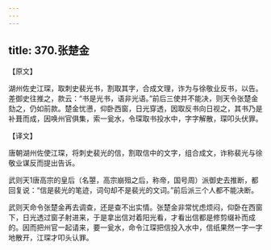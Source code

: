 ```yaml
---
---
---
```

title: 370.张楚金
---



【原文】

湖州佐史江琛，取刺史裴光书，割取其字，合成文理，诈为与徐敬业反书，以告。差御史往推之，款云：“书是光书，语非光语。”前后三使并不能决，则天令张楚金劾之，仍如前款。楚金忧懑，仰卧西窗，日光穿透，因取反书向日视之，其书乃是补葺而成，因唤州官俱集，索一瓮水，令琛取书投水中，字字解散，琛叩头伏罪。

【译文】

唐朝湖州佐使江琛，将刺史裴光的信，割取信中的文字，组合成文，诈称裴光与徐敬业谋反而提出告诉。

武则天1唐高宗的皇后（名曌，高宗崩殂之后，称帝，国号周）派御史去推断，都回复说：“信是裴光的笔迹，词句却不是裴光的文词。”前后派三个人都不能决断。

武则天命令张楚金再去调查，还是查不出实情。张楚金非常忧虑烦闷，仰卧在西窗下，日光透过窗子射进来，于是拿出信对着阳光看，才看出信都是修剪缀补而成的。因而把州官一起请来，要一瓮水，命令江琛把信投入水中，信纸果然一字一字地散开，江琛才叩头认罪。
